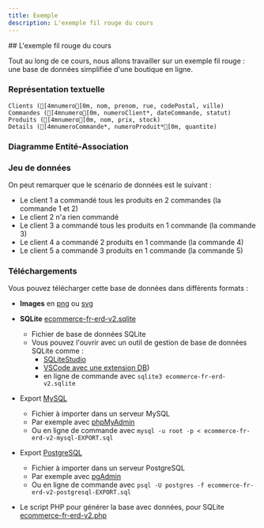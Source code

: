 ```yaml
---
title: Exemple
description: L'exemple fil rouge du cours
---
```



<Slide>
## L'exemple fil rouge du cours

Tout au long de ce cours, nous allons travailler sur un exemple fil rouge : une base de données simplifiée d'une boutique en ligne.

### Représentation textuelle

```ansi
Clients ([4mnumero[0m, nom, prenom, rue, codePostal, ville)
Commandes ([4mnumero[0m, numeroClient*, dateCommande, statut)
Produits ([4mnumero[0m, nom, prix, stock)
Details ([4mnumeroCommande*, numeroProduit*[0m, quantite)
```
</Slide>
<Slide>

### Diagramme Entité-Association


<Boutique />

</Slide>
<Slide>

### Jeu de données


<DBecommerce2 />


</Slide>
<Slide title="Jeu de données">

On peut remarquer que le scénario de données est le suivant :

* Le client 1 a commandé tous les produits en 2 commandes (la commande 1 et 2)
* Le client 2 n'a rien commandé
* Le client 3 a commandé tous les produits en 1 commande (la commande 3)
* Le client 4 a commandé 2 produits en 1 commande (la commande 4)
* Le client 5 a commandé 3 produits en 1 commande (la commande 5)

</Slide>
<Slide>

### Téléchargements

Vous pouvez télécharger cette base de données dans différents formats :

* **Images** en [png](/bdd/public/sample/ecommerce/ecommerce-fr-erd-v2.png) ou [svg](/bdd/public/sample/ecommerce/ecommerce-fr-erd-v2.svg)

* **SQLite** [ecommerce-fr-erd-v2.sqlite](/bdd/public/sample/ecommerce/ecommerce-fr-erd-v2.sqlite) 
    * Fichier de base de données SQLite
    * Vous pouvez l'ouvrir avec un outil de gestion de base de données SQLite comme :
        * [SQLiteStudio](https://sqlitestudio.pl/)
        * [VSCode avec une extension DB](https://marketplace.visualstudio.com/items?itemName=cweijan.dbclient-jdbc))
        * en ligne de commande avec `sqlite3 ecommerce-fr-erd-v2.sqlite`

* Export [MySQL](/bdd/public/sample/ecommerce/ecommerce-fr-erd-v2-mysql-EXPORT.sql)
    * Fichier à importer dans un serveur MySQL
    * Par exemple avec [phpMyAdmin](https://www.phpmyadmin.net/)
    * Ou en ligne de commande avec `mysql -u root -p < ecommerce-fr-erd-v2-mysql-EXPORT.sql`

* Export [PostgreSQL](/bdd/public/sample/ecommerce/ecommerce-fr-erd-v2-postgresql-EXPORT.sql)
    * Fichier à importer dans un serveur PostgreSQL
    * Par exemple avec [pgAdmin](https://www.pgadmin.org/)
    * Ou en ligne de commande avec `psql -U postgres -f ecommerce-fr-erd-v2-postgresql-EXPORT.sql`


* Le script PHP pour générer la base avec données, pour SQLite [ecommerce-fr-erd-v2.php](/bdd/public/sample/ecommerce/ecommerce-fr-erd-v2-data.php)

</Slide>
